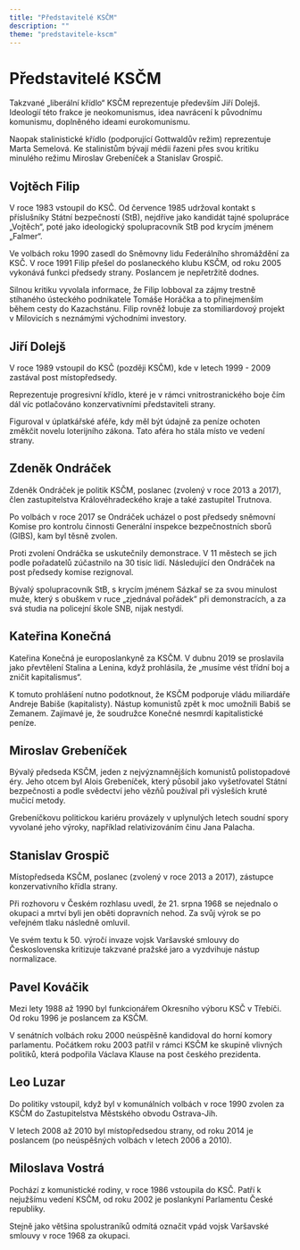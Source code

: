 ```yaml
---
title: "Představitelé KSČM"
description: ""
theme: "predstavitele-kscm"
---
```


# Představitelé KSČM

Takzvané „liberální křídlo“ KSČM reprezentuje především Jiří Dolejš. Ideologií této frakce je neokomunismus, idea navrácení k původnímu komunismu, doplněného ideami eurokomunismu.

Naopak stalinistické křídlo (podporující Gottwaldův režim) reprezentuje Marta Semelová. Ke stalinistům bývají médii řazeni přes svou kritiku minulého režimu Miroslav Grebeníček a Stanislav Grospič.

## Vojtěch Filip

V roce 1983 vstoupil do KSČ. Od července 1985 udržoval kontakt s příslušníky Státní bezpečností (StB), nejdříve jako kandidát tajné spolupráce „Vojtěch“, poté jako ideologický spolupracovník StB pod krycím jménem „Falmer“.

Ve volbách roku 1990 zasedl do Sněmovny lidu Federálního shromáždění za KSČ. V roce 1991 Filip přešel do poslaneckého klubu KSČM, od roku 2005 vykonává funkci předsedy strany. Poslancem je nepřetržitě dodnes.

Silnou kritiku vyvolala informace, že Filip lobboval za zájmy trestně stíhaného ústeckého podnikatele Tomáše Horáčka a to přinejmenším během cesty do Kazachstánu. Filip rovněž lobuje za stomiliardovoý projekt v Milovicích s neznámými východními investory.

## Jiří Dolejš

V roce 1989 vstoupil do KSČ (později KSČM), kde v letech 1999 - 2009 zastával post místopředsedy.

Reprezentuje progresivní křídlo, které je v rámci vnitrostranického boje čím dál víc potlačováno konzervativními představiteli strany.

Figuroval v úplatkářské aféře, kdy měl být údajně za peníze ochoten změkčit novelu loterijního zákona. Tato aféra ho stála místo ve vedení strany.

## Zdeněk Ondráček

Zdeněk Ondráček je politik KSČM, poslanec (zvolený v roce 2013 a 2017), člen zastupitelstva Královéhradeckého kraje a také zastupitel Trutnova.

Po volbách v roce 2017 se Ondráček ucházel o post předsedy sněmovní Komise pro kontrolu činnosti Generální inspekce bezpečnostních sborů (GIBS), kam byl těsně zvolen.

Proti zvolení Ondráčka se uskutečnily demonstrace. V 11 městech se jich podle pořadatelů zúčastnilo na 30 tisíc lidí. Následující den Ondráček na post předsedy komise rezignoval.

Bývalý spolupracovník StB, s krycím jménem Sázkař se za svou minulost muže, který s obuškem v ruce „zjednával pořádek“ při demonstracích, a za svá studia na policejní škole SNB, nijak nestydí.

## Kateřina Konečná

Kateřina Konečná je europoslankyně za KSČM. V dubnu 2019 se proslavila jako převtělení Stalina a Lenina, když prohlásila, že „musíme vést třídní boj a zničit kapitalismus“.

K tomuto prohlášení nutno podotknout, že KSČM podporuje vládu miliardáře Andreje Babiše (kapitalisty). Nástup komunistů zpět k moc umožnili Babiš se Zemanem. Zajímavé je, že soudružce Konečné nesmrdí kapitalistické peníze.

## Miroslav Grebeníček

Bývalý předseda KSČM, jeden z nejvýznamnějších komunistů polistopadové éry. Jeho otcem byl Alois Grebeníček, který působil jako vyšetřovatel Státní bezpečnosti a podle svědectví jeho vězňů používal při výsleších kruté mučicí metody.

Grebeníčkovu politickou kariéru provázely v uplynulých letech soudní spory vyvolané jeho výroky, například relativizováním činu Jana Palacha.

## Stanislav Grospič

Místopředseda KSČM, poslanec (zvolený v roce 2013 a 2017), zástupce konzervativního křídla strany.

Při rozhovoru v Českém rozhlasu uvedl, že 21. srpna 1968 se nejednalo o okupaci a mrtví byli jen oběti dopravních nehod. Za svůj výrok se po veřejném tlaku následně omluvil.

Ve svém textu k 50. výročí invaze vojsk Varšavské smlouvy do Československa kritizuje takzvané pražské jaro a vyzdvihuje nástup normalizace.

## Pavel Kováčik

Mezi lety 1988 až 1990 byl funkcionářem Okresního výboru KSČ v Třebíči. Od roku 1996 je poslancem za KSČM.

V senátních volbách roku 2000 neúspěšně kandidoval do horní komory parlamentu. Počátkem roku 2003 patřil v rámci KSČM ke skupině vlivných politiků, která podpořila Václava Klause na post českého prezidenta.

## Leo Luzar

Do politiky vstoupil, když byl v komunálních volbách v roce 1990 zvolen za KSČM do Zastupitelstva Městského obvodu Ostrava-Jih.

V letech 2008 až 2010 byl místopředsedou strany, od roku 2014 je poslancem (po neúspěšných volbách v letech 2006 a 2010).

## Miloslava Vostrá

Pochází z komunistické rodiny, v roce 1986 vstoupila do KSČ. Patří k nejužšímu vedení KSČM, od roku 2002 je poslankyní Parlamentu České republiky.

Stejně jako většina spolustraníků odmítá označit vpád vojsk Varšavské smlouvy v roce 1968 za okupaci.
